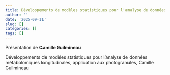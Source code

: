 ```yaml
---
title: Développements de modèles statistiques pour l'analyse de données métabolomiques longitudinales, Camille Guilmineau
author: ''
date: '2025-09-11'
slug: []
categories: []
tags: []
---
```


Présentation de **Camille Guilmineau**

Développements de modèles statistiques pour l'analyse de données métabolomiques longitudinales, application aux photogranules, Camille Guilmineau

<!-- Vous trouverez la présentation via ce lien : [pdf](/diapos/.pdf). -->

